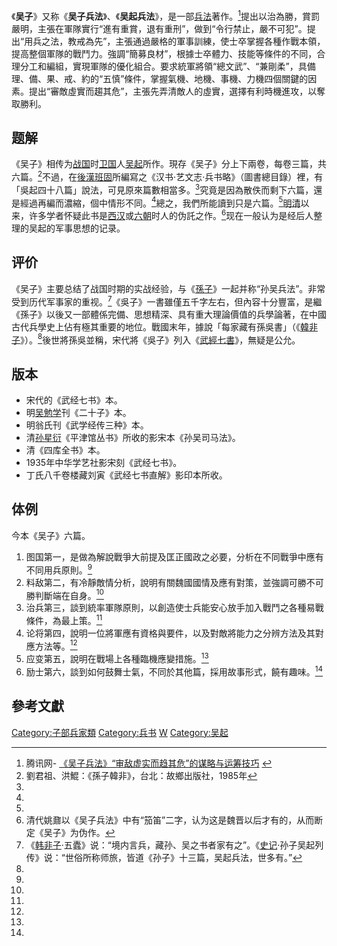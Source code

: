 {{Infobox 古籍
|image =
|图像说明=
|全名 = 《'''吴子'''》
|原名 =
|別名 =《吴子兵法》<br/>《吴起兵法》
|撰者 = 相传为[[战国|战国]]时[[卫国|卫国]]人[[吴起|吴起]]所作
|託名作者 =
|編集者 =
|輯錄者 =
|文字 = [[中文|中文]]
|國家 = [[中國|中國]]
|成書年代 = [[战国|战国]]
|亡佚年代 =
|偽託年代 =
|注解者 =
|篇數 =六篇
|原書篇數 =
|今本篇數 =
|卷數 =
|原書卷數 =
|今本卷數 =
|章回 =
|最初著錄 =
|版本 =宋代的《武经七书》本。<br/>
明吴勉学刊《二十子》本。<br/>
明翁氏刊《武学经传三种》本。<br/>
清孙星衍《平津馆丛书》所收的影宋本《孙吴司马法》。<br/>
清《四库全书》本。<br/>
1935年中华学艺社影宋刻《武经七书》。<br/>
丁氏八千卷楼藏刘寅《武经七书直解》影印本所收。
|分類 = [[兵书|兵书]]
|题材=
}}
《'''吴子'''》又称《'''吴子兵法'''》、《'''吴起兵法'''》，是一部[[兵法|兵法]]著作。<ref>腾讯网- [http://dushu.qq.com/read.html?bid=672491&cid=4 《吴子兵法》“审敌虚实而趋其危”的谋略与运筹技巧] {{Wayback|url=http://dushu.qq.com/read.html?bid=672491&cid=4 |date=20180612142310 }}</ref>提出以治為勝，賞罰嚴明，主張在軍隊實行“進有重賞，退有重刑”，做到“令行禁止，嚴不可犯”。提出“用兵之法，教戒為先”，主張通過嚴格的軍事訓練，使士卒掌握各種作戰本領，提高整個軍隊的戰鬥力。強調“簡募良材”，根據士卒體力、技能等條件的不同，合理分工和編組，實現軍隊的優化組合。要求統軍將領“總文武”、“兼剛柔”，具備理、備、果、戒、約的“五慎”條件，掌握氣機、地機、事機、力機四個關鍵的因素。提出“審敵虛實而趨其危”，主張先弄清敵人的虛實，選擇有利時機進攻，以奪取勝利。

== 题解 ==
《吴子》相传为[[战国|战国]]时[[卫国|卫国]]人[[吴起|吴起]]所作。現存《吴子》分上下兩卷，每卷三篇，共六篇。<ref name="孫子韓非">劉君祖、洪鯤：《孫子韓非》，台北：故鄉出版社，1985年</ref>{{rp|44}}不過，在[[後漢|後漢]][[班固|班固]]所編寫之《汉书·艺文志·兵书略》（圖書總目錄）裡，有「吳起四十八篇」說法，可見原來篇數相當多。<ref name="孫子韓非"/>{{rp|44}}究竟是因為散佚而剩下六篇，還是經過再編而濃縮，個中情形不同。<ref name="孫子韓非"/>{{rp|44}}總之，我們所能讀到只是六篇。<ref name="孫子韓非"/>{{rp|44}}[[明|明]][[清|清]]以来，许多学者怀疑此书是[[西汉|西汉]]或[[六朝|六朝]]时人的伪託之作。<ref>清代姚鼐以《吴子兵法》中有“笳笛”二字，认为这是魏晋以后才有的，从而断定《吴子》为伪作。</ref>现在一般认为是经后人整理的吴起的军事思想的记录。

== 评价 ==
《吴子》主要总结了战国时期的实战经验，与《[[孫子兵法|孫子]]》一起并称“孙吴兵法”。非常受到历代军事家的重视。<ref>《[[韩非子|韩非子]]·五蠹》说：“境内言兵，藏孙、吴之书者家有之”。《[[史记|史记]]·孙子吴起列传》说：“世俗所称师旅，皆道《孙子》十三篇，吴起兵法，世多有。”</ref>《吳子》一書雖僅五千字左右，但內容十分豐富，是繼《孫子》以後又一部體係完備、思想精深、具有重大理論價值的兵學論著，在中國古代兵學史上佔有極其重要的地位。戰國末年，據說「每家藏有孫吳書」（《[[韓非子|韓非子]]》）。<ref name="孫子韓非"/>{{rp|44}}後世將孫吳並稱，宋代將《吳子》列入《[[武經七書|武經七書]]》，無疑是公允。

== 版本 ==
* 宋代的《武经七书》本。
* 明[[吴勉学|吴勉学]]刊《二十子》本。
* 明翁氏刊《武学经传三种》本。
* 清[[孙星衍|孙星衍]]《平津馆丛书》所收的影宋本《孙吴司马法》。
* 清《四库全书》本。
* 1935年中华学艺社影宋刻《武经七书》。
* 丁氏八千卷楼藏刘寅《武经七书直解》影印本所收。

== 体例 ==
今本《吴子》六篇。

# 图国第一，是做為解說戰爭大前提及匡正國政之必要，分析在不同戰爭中應有不同用兵原則。<ref name="孫子韓非"/>{{rp|44}}
# 料敌第二，有冷靜敵情分析，說明有關魏國國情及應有對策，並強調可勝不可勝判斷端在自身。<ref name="孫子韓非"/>{{rp|44}}
# 治兵第三，談到統率軍隊原則，以創造使士兵能安心放手加入戰鬥之各種易戰條件，為最上策。<ref name="孫子韓非"/>{{rp|44}}
# 论将第四，說明一位將軍應有資格與要件，以及對敵將能力之分辨方法及其對應方法等。<ref name="孫子韓非"/>{{rp|44}}
# 应变第五，說明在戰場上各種臨機應變措施。<ref name="孫子韓非"/>{{rp|44}}
# 励士第六，談到如何鼓舞士氣，不同於其他篇，採用故事形式，饒有趣味。<ref name="孫子韓非"/>{{rp|44}}

== 參考文獻 ==
{{reflist|2}}

{{Wikisource}}

{{武經七書}}

[[Category:子部兵家類|Category:子部兵家類]]
[[Category:兵书|Category:兵书]]
[[Category:先秦典籍|W]]
[[Category:吴起|Category:吴起]]